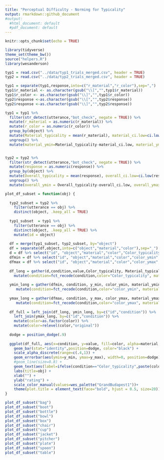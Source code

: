 ```yaml
---
title: "Perceptual Difficulty - Norming for Typicality"
output: rmarkdown::github_document
#output:
  #html_document: default
  #pdf_document: default
---
```


```r
knitr::opts_chunk$set(echo = TRUE)
```

```r
library(tidyverse)
theme_set(theme_bw())
source("helpers.R")
library(wesanderson)

typ1 = read.csv("../data/typ1_trials_merged.csv", header = TRUE)
typ2 = read.csv("../data/typ2_trials_merged.csv", header = TRUE)

typ1 = separate(typ1,response,into=c("r_material","r_color"),sep=",")
typ1$r_material <- as.character(gsub("\\[","",typ1$r_material))
typ1$r_color <- as.character(gsub("\\]","",typ1$r_color))
typ2$response <-as.character(gsub("\\[","",typ2$response))
typ2$response <-as.character(gsub("\\]","",typ2$response))

```


```r
typ1 = typ1 %>%
  filter(str_detect(utterance,"bot_check", negate = TRUE)) %>%
  mutate(r_material = as.numeric(r_material)) %>%
  mutate(r_color = as.numeric(r_color)) %>%
  group_by(object) %>%
  mutate(Material_typicality = mean(r_material), material_ci.low=ci.low(r_material), material_ci.high=ci.high(r_material), Color_typicality = mean(r_color), color_ci.low=ci.low(r_color), color_ci.high=ci.high(r_color)) %>%
  ungroup() %>%
  mutate(material_ymin=Material_typicality-material_ci.low, material_ymax=Material_typicality+material_ci.high, color_ymin=Color_typicality-color_ci.low, color_ymax=Color_typicality+color_ci.high)


typ2 = typ2 %>%
  filter(str_detect(utterance,"bot_check", negate = TRUE)) %>%
  mutate(response = as.numeric(response)) %>%
  group_by(object) %>%
  mutate(Overall_typicality = mean(response), overall_ci.low=ci.low(response), overall_ci.high=ci.high(response)) %>%
  ungroup() %>%
  mutate(overall_ymin = Overall_typicality-overall_ci.low, overall_ymax=Overall_typicality+overall_ci.high)

plot_df_subset = function(obj) {
  
  typ2_subset = typ2 %>%
    filter(utterance == obj) %>%
    distinct(object, .keep_all = TRUE)
  
  typ1_subset  = typ1 %>%
    filter(utterance == obj) %>%
    distinct(object, .keep_all = TRUE) %>%
    mutate(id = object)
  
  df = merge(typ1_subset, typ2_subset, by="object")
  df = separate(df,object,into=c("object","material","color"),sep="_")
  d = df %>% select("id", "object","material","color","Color_typicality", "Material_typicality", "Overall_typicality")
  dfmin = df %>% select("id", "object","material","color","color_ymin", "material_ymin", "overall_ymin")
  dfmax = df %>% select("id", "object","material","color","color_ymax", "material_ymax", "overall_ymax")
  
  df_long = gather(d,condition,value,Color_typicality, Material_typicality, Overall_typicality) %>%
    mutate(condition=fct_recode(condition,color="Color_typicality", material="Material_typicality", overall="Overall_typicality"))
  
  ymin_long = gather(dfmin, condition, y_min, color_ymin, material_ymin, overall_ymin) %>%
     mutate(condition=fct_recode(condition,color="color_ymin", material="material_ymin", overall="overall_ymin"))
  
  ymax_long = gather(dfmax, condition, y_max, color_ymax, material_ymax, overall_ymax) %>%
     mutate(condition=fct_recode(condition,color="color_ymax", material="material_ymax", overall="overall_ymax"))
  
  df_full = left_join(df_long, ymin_long, by=c("id","condition")) %>%
    left_join(ymax_long, by=c("id","condition")) %>%
    mutate(color=as.factor(color)) %>%
    mutate(color=relevel(color,"original"))
  
  dodge = position_dodge(.9)
  
  ggplot(df_full, aes(x=condition, y=value, fill=color, alpha=material, group=id)) +
    geom_bar(stat="identity",position=dodge, color="black") +
    scale_alpha_discrete(range=c(.4,1)) +
    geom_errorbar(aes(ymin=y_min, ymax=y_max), width=0, position=dodge) +
    #geom_line(size=0.8) +
    geom_text(aes(label=ifelse(condition=="Color_typicality",paste(color,material,object,sep = " "), "")), hjust=0.9, vjust=-1.6, size=2.8, fontface="bold") +
    labs(title=obj) +
    xlab("") +
    ylab("rating") +
    scale_color_manual(values=wes_palette("GrandBudapest1"))+
    theme(plot.title = element_text(face="bold", hjust = 0.5, size=20))
}  

```

```r
plot_df_subset("bag")
plot_df_subset("boot")
plot_df_subset("bottle")
plot_df_subset("bowl")
plot_df_subset("box")
plot_df_subset("chair")
plot_df_subset("cup")
plot_df_subset("jacket")
plot_df_subset("pitcher")
plot_df_subset("plate")
plot_df_subset("spoon")
plot_df_subset("table")
```









